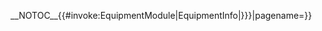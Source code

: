 <includeonly>__NOTOC__{{#invoke:EquipmentModule|EquipmentInfo|{{{1|{{{ID|}}}}}}|pagename={{PAGENAME}}}}</includeonly><noinclude>{{Documentation}}</noinclude>